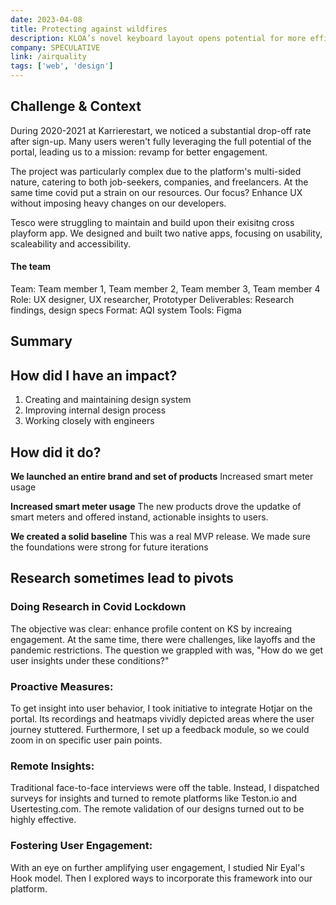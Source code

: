 ```yaml
---
date: 2023-04-08
title: Protecting against wildfires
description: KLOA’s novel keyboard layout opens potential for more efficient ways to search
company: SPECULATIVE
link: /airquality
tags: ['web', 'design']
---
```


## Challenge & Context

During 2020-2021 at Karrierestart, we noticed a substantial drop-off rate after sign-up. Many users weren't fully leveraging the full potential of the portal, leading us to a mission: revamp for better engagement.

The project was particularly complex due to the platform's multi-sided nature, catering to both job-seekers, companies, and freelancers. At the same time covid put a strain on our resources. Our focus? Enhance UX without imposing heavy changes on our developers.

Tesco were struggling to maintain and build upon their exisitng cross playform app. We designed and built two native apps, focusing on usability, scaleability and accessibility.

#### The team

Team: Team member 1, Team member 2, Team member 3, Team member 4
Role: UX designer, UX researcher, Prototyper
Deliverables: Research findings, design specs
Format: AQI system
Tools: Figma

## Summary

## How did I have an impact?

1. Creating and maintaining design system
2. Improving internal design process
3. Working closely with engineers

## How did it do?

**We launched an entire brand and set of products**
Increased smart meter usage

**Increased smart meter usage**
The new products drove the updatke of smart meters and offered instand, actionable insights to users.

**We created a solid baseline**
This was a real MVP release. We made sure the foundations were strong for future iterations

## Research sometimes lead to pivots

### Doing Research in Covid Lockdown

The objective was clear: enhance profile content on KS by increaing engagement. At the same time, there were challenges, like layoffs and the pandemic restrictions. The question we grappled with was, "How do we get user insights under these conditions?"

### Proactive Measures:

To get insight into user behavior, I took initiative to integrate Hotjar on the portal. Its recordings and heatmaps vividly depicted areas where the user journey stuttered. Furthermore, I set up a feedback module, so we could zoom in on specific user pain points.

### Remote Insights:

Traditional face-to-face interviews were off the table. Instead, I dispatched surveys for insights and turned to remote platforms like Teston.io and Usertesting.com. The remote validation of our designs turned out to be highly effective.

### Fostering User Engagement:

With an eye on further amplifying user engagement, I studied Nir Eyal's Hook model. Then I explored ways to incorporate this framework into our platform.
